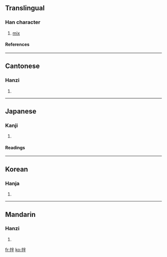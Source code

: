 ==Translingual==
===Han character===
{{Han char|rn=64|rad=手|as=05|sn=8|four=5905<sub>0</sub>|canj=手火手 (QFQ)}}
# [[mix]]
====References====
{{Han ref|kx=0425.050|dkj=11951|dj=0773.110|hdz=31858.020|uh=62CC|ud=25292|bh=A9D5|bd=43477}}
----
==Cantonese==
===Hanzi===
{{yue-hanzi|jyut=|y=pun3}}
# {{defn|Cantonese}}
----
==Japanese==
===Kanji===
{{ja-kanji|grade=|rs=手05}}
# {{defn|Japanese}} 
====Readings====
{{ja-readings|on=[[はん]] (han)|kun=[[すてる]] (suteru), [[わる]] (waru), [[かきまぜる]] (kakimazeru)}}
----
==Korean==
===Hanja===
{{ko-hanja|hangeul=반|eumhun=|rv=ban|mr=pan|y=pan}}
# {{defn|Korean}}
----
==Mandarin==
===Hanzi===
{{cmn-hanzi|pin=[[bàn]] ([[ban4]])|wg=pan<sup>4</sup>}}
# {{defn|Mandarin}}

[[fr:拌]]
[[ko:拌]]
